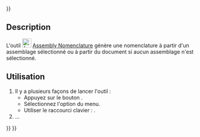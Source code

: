 <languages/>
{{UnfinishedDocu{{#translation:}}}}

{{Docnav/fr
|[[Assembly_CreateSimulation/fr|Simulation]]
|[[Assembly_ToggleGrounded/fr|Bascule du blocage]]
|[[Assembly_Workbench/fr|Atelier Assembly]]
|IconL=Assembly_CreateSimulation.svg
|IconR=Assembly_ToggleGrounded.svg
|IconC=Workbench_Assembly.svg
}}

{{GuiCommand/fr
|Name=Assembly CreateBom
|Name/fr=Assembly Nomenclature
|MenuLocation=Assemblage → Créer une nomenclature
|Workbenches=[[Assembly_Workbench/fr|Assembly]]
|Shortcut={{KEY|O}}
|Version=1.0
|SeeAlso=
}}

==Description==

L'outil [[Image:Assembly_CreateBom.svg|24px]] [[Assembly_CreateBom/fr|Assembly Nomenclature]] génère une nomenclature à partir d'un assemblage sélectionné ou à partir du document si aucun assemblage n'est sélectionné.

<span id="Usage"></span>
==Utilisation==

# Il y a plusieurs façons de lancer l'outil :
#* Appuyez sur le bouton {{Button|[[Image:Assembly_CreateBom.svg|16px]] [[Assembly_CreateBom/fr|Créer une nomenclature]]}}.
#* Sélectionnez l'option {{MenuCommand|Assemblage → [[Image:Assembly_CreateBom.svg|16px]] Créer une nomenclature}} du menu.
#* Utiliser le raccourci clavier : {{KEY|O}}.
# ...


{{Docnav/fr
|[[Assembly_CreateSimulation/fr|Simulation]]
|[[Assembly_ToggleGrounded/fr|Bascule du blocage]]
|[[Assembly_Workbench/fr|Atelier Assembly]]
|IconL=Assembly_CreateSimulation.svg
|IconR=Assembly_ToggleGrounded.svg
|IconC=Workbench_Assembly.svg
}}

{{Assembly_Tools_navi{{#translation:}}}}
{{Userdocnavi{{#translation:}}}}